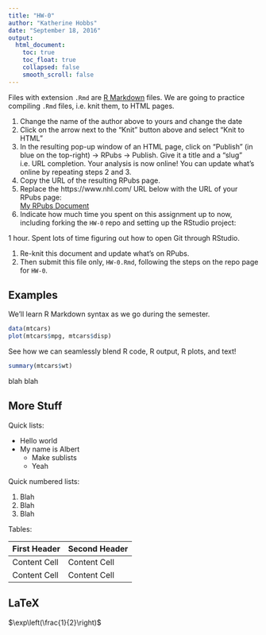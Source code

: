 ```yaml
---
title: "HW-0"
author: "Katherine Hobbs"
date: "September 18, 2016"
output:
  html_document:
    toc: true
    toc_float: true
    collapsed: false
    smooth_scroll: false
---
```


Files with extension `.Rmd` are [R Markdown](http://rmarkdown.rstudio.com/) files.
We are going to practice compiling `.Rmd` files, i.e. knit them, to HTML pages.

1. Change the name of the author above to yours and change the date
1. Click on the arrow next to the "Knit" button above and select "Knit to HTML"
1. In the resulting pop-up window of an HTML page, click on "Publish" (in blue
on the top-right) -> RPubs -> Publish. Give it a title and a "slug" i.e. URL
completion. Your analysis is now online! You can update what's online by
repeating steps 2 and 3.
1. Copy the URL of the resulting RPubs page.
1. Replace the https://www.nhl.com/ URL below with the URL of your RPubs page:  
[My RPubs Document](http://rpubs.com/khobbs/210264)
1. Indicate how much time you spent on this assignment up to now, 
including forking the `HW-0` repo and setting up the RStudio project: 

1 hour. Spent lots of time figuring out how to open Git through RStudio.

1. Re-knit this document and update what's on RPubs.
1. Then submit this file only, `HW-0.Rmd`, following the steps on the repo page for `HW-0`.


## Examples

We'll learn R Markdown syntax as we go during the semester.

```r
data(mtcars)
plot(mtcars$mpg, mtcars$disp)
```

See how we can seamlessly blend R code, R output, R plots, and text!

```r
summary(mtcars$wt)
```

blah blah


## More Stuff

Quick lists:

* Hello world
* My name is Albert
    + Make sublists
    + Yeah
    

Quick numbered lists:

1. Blah
1. Blah
1. Blah

Tables:

First Header  | Second Header
------------- | -------------
Content Cell  | Content Cell
Content Cell  | Content Cell


## LaTeX

$\exp\left(\frac{1}{2}\right)$
